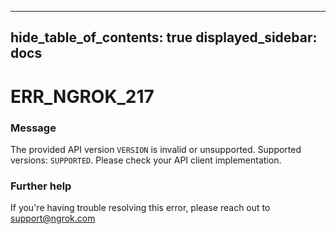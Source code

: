 

---
hide_table_of_contents: true
displayed_sidebar: docs
---


# ERR_NGROK_217

### Message
The provided API version `VERSION` is invalid or unsupported. Supported versions: `SUPPORTED`. Please check your API client implementation.

<ErrorDetails error="err_ngrok_217" />



### Further help
If you're having trouble resolving this error, please reach out to [support@ngrok.com](mailto:support@ngrok.com?subject=Help%20with%20ERR_NGROK_217)


